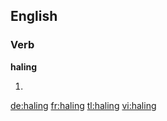 ==English==

===Verb===
'''haling'''

# {{present participle of|[[hale]]}}

[[de:haling]]
[[fr:haling]]
[[tl:haling]]
[[vi:haling]]